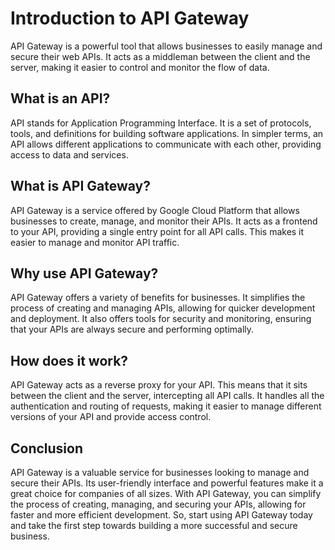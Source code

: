

# Introduction to API Gateway
API Gateway is a powerful tool that allows businesses to easily manage and secure their web APIs. It acts as a middleman between the client and the server, making it easier to control and monitor the flow of data.

## What is an API?
API stands for Application Programming Interface. It is a set of protocols, tools, and definitions for building software applications. In simpler terms, an API allows different applications to communicate with each other, providing access to data and services.

## What is API Gateway?
API Gateway is a service offered by Google Cloud Platform that allows businesses to create, manage, and monitor their APIs. It acts as a frontend to your API, providing a single entry point for all API calls. This makes it easier to manage and monitor API traffic.

## Why use API Gateway?
API Gateway offers a variety of benefits for businesses. It simplifies the process of creating and managing APIs, allowing for quicker development and deployment. It also offers tools for security and monitoring, ensuring that your APIs are always secure and performing optimally.

## How does it work?
API Gateway acts as a reverse proxy for your API. This means that it sits between the client and the server, intercepting all API calls. It handles all the authentication and routing of requests, making it easier to manage different versions of your API and provide access control.

## Conclusion
API Gateway is a valuable service for businesses looking to manage and secure their APIs. Its user-friendly interface and powerful features make it a great choice for companies of all sizes. With API Gateway, you can simplify the process of creating, managing, and securing your APIs, allowing for faster and more efficient development.  So, start using API Gateway today and take the first step towards building a more successful and secure business.